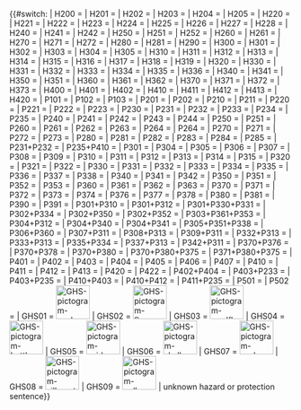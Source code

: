 <includeonly>{{#switch:{{{1}}}
| H200 = {{r-phrase|Unstable Explosive|H200}}
| H201 = {{r-phrase|Explosive; mass explosion hazard|H201}}
| H202 = {{r-phrase|Explosive; severe projection hazard|H202}}
| H203 = {{r-phrase|Explosive; fire, blast or projection hazard|H203}}
| H204 = {{r-phrase|Fire or projection hazard|H204}}
| H205 = {{r-phrase|May mass explode in fire|H205}}
| H220 = {{r-phrase|Extremely flammable gas|H220}}
| H221 = {{r-phrase|Flammable gas|H221}}
| H222 = {{r-phrase|Extremely flammable aerosol|H222}}
| H223 = {{r-phrase|Flammable aerosol|H223}}
| H224 = {{r-phrase|Extremely flammable liquid and vapour|H224}}
| H225 = {{r-phrase|Highly Flammable liquid and vapour|H225}}
| H226 = {{r-phrase|Flammable liquid and vapour|H226}}
| H227 = {{r-phrase|Combustible liquid|H227}}
| H228 = {{r-phrase|Flammable solid|H228}}
| H240 = {{r-phrase|Heating may cause an explosion|H240}}
| H241 = {{r-phrase|Heating may cause a fire or explosion|H241}}
| H242 = {{r-phrase|Heating may cause a fire|H242}}
| H250 = {{r-phrase|Catches fire spontaneously if exposed to air|H250}}
| H251 = {{r-phrase|Self-heating; may catch fire|H251}}
| H252 = {{r-phrase|Self-heating in large quantities; may catch fire|H252}}
| H260 = {{r-phrase|In contact with water releases flammable gases which may ignite spontaneously|H260}}
| H261 = {{r-phrase|In contact with water releases flammable gas|H261}}
| H270 = {{r-phrase|May cause or intensify fire; oxidizer|H270}}
| H271 = {{r-phrase|May cause fire or explosion; strong oxidiser|H271}}
| H272 = {{r-phrase|May intensify fire; oxidizer|H272}}
| H280 = {{r-phrase|Contains gas under pressure; may explode if heated|H280}}
| H281 = {{r-phrase| Contains refrigerated gas; may cause cryogenic burns or injury|H281}}
| H290 = {{r-phrase|May be corrosive to metals|H290}}
| H300 = {{r-phrase|Fatal if swallowed|H300}}
| H301 = {{r-phrase|Toxic if swallowed|H301}}
| H302 = {{r-phrase|Harmful if swallowed|H302}}
| H303 = {{r-phrase|May be harmful if swallowed|H303}}
| H304 = {{r-phrase|May be fatal if swallowed and enters airways category 1|H304}}
| H305 = {{r-phrase|May be fatal if swallowed and enters airways category 2|H305}}
| H310 = {{r-phrase|Fatal in contact with skin|H310}}
| H311 = {{r-phrase|Toxic in contact with skin|H311}}
| H312 = {{r-phrase|Harmful in contact with skin|H312}}
| H313 = {{r-phrase|May be harmful in contact with skin|H313}}
| H314 = {{r-phrase|Causes severe skin burns and eye damage|H314}}
| H315 = {{r-phrase|Causes skin irritation|H315}}
| H316 = {{r-phrase|Causes mild skin irritation|H316}}
| H317 = {{r-phrase|May cause an allergic skin reaction|H317}}
| H318 = {{r-phrase|Causes serious eye damage Category 1|H318}}
| H319 = {{r-phrase|Causes serious eye irritation Category 2A|H319}}
| H320 = {{r-phrase|Causes eye irritation Category 2B|H320}}
| H330 = {{r-phrase|Fatal if inhaled|H330}}
| H331 = {{r-phrase|Toxic if inhaled|H331}}
| H332 = {{r-phrase|Harmful if inhaled|H332}}
| H333 = {{r-phrase|May be harmful if inhaled|H333}}
| H334 = {{r-phrase|May cause allergy or asthma symptoms or breathing difficulties if inhaled|H334}}
| H335 = {{r-phrase|May cause respiratory irritation Category 3|H335}}
| H336 = {{r-phrase|May cause drowsiness or dizziness Category 3|H336}}
| H340 = {{r-phrase|May cause genetic defects|H340}}
| H341 = {{r-phrase|Suspected of causing genetic defects|H341}}
| H350 = {{r-phrase|May cause cancer|H350}}
| H351 = {{r-phrase|Suspected of causing cancer|H351}}
| H360 = {{r-phrase|May damage fertility or the unborn child|H360}}
| H361 = {{r-phrase|Suspected of damaging fertility or the unborn child|H361}}
| H362 = {{r-phrase|May cause harm to breast-fed children|H362}}
| H370 = {{r-phrase|Causes damage to organs Category 1|H370}}
| H371 = {{r-phrase|May cause damage to organs  Category 2|H371}}
| H372 = {{r-phrase|Causes damage to organs through prolonged or repeated exposure Category 1|H372}}
| H373 = {{r-phrase|Causes damage to organs through prolonged or repeated exposure Category 2|H373}}
| H400 = {{r-phrase|Very toxic to aquatic life Category 1|H400}}
| H401 = {{r-phrase|Toxic to aquatic life Category 2|H401}}
| H402 = {{r-phrase|Harmful to aquatic life Category 3|H402}}
| H410 = {{r-phrase|Very toxic to aquatic life with long lasting effects Category 1|H410}}
| H411 = {{r-phrase|Toxic to aquatic life with long lasting effects Category 2|H411}}
| H412 = {{r-phrase|Harmful to aquatic life with long lasting effects Category 3|H412}}
| H413 = {{r-phrase|May cause long lasting harmful effects to aquatic life Category 4|H413}}
| H420 = {{r-phrase|Harms public health and the environment by destroying ozone in the upper atmosphere|H420}}
| P101 = {{r-phrase|If medical advice is needed, have product container or label at hand.|P101}}
| P102 = {{r-phrase|Keep out of reach of children.|P102}}
| P103 = {{r-phrase|Read label before use|P103}}
| P201 = {{r-phrase|Obtain special instructions before use.|P201}}
| P202 = {{r-phrase|Do not handle until all safety precautions have been read and understood.|P202}}
| P210 = {{r-phrase|Keep away from heat/sparks/open flames/hot surfaces. — No smoking.|P210}}
| P211 = {{r-phrase|Do not spray on an open flame or other ignition source.|P211}}
| P220 = {{r-phrase|Keep/Store away from clothing/…/combustible materials.|P220}}
| P221 = {{r-phrase|Take any precaution to avoid mixing with combustibles/…|P221}}
| P222 = {{r-phrase|Do not allow contact with air.|P222}}
| P223 = {{r-phrase|Keep away from any possible contact with water, because of violent reaction and possible flash fire.|P223}}
| P230 = {{r-phrase|Keep wetted with …|P230}}
| P231 = {{r-phrase|Handle under inert gas.|P231}}
| P232 = {{r-phrase|Protect from moisture.|P232}}
| P233 = {{r-phrase|Keep container tightly closed.|P233}}
| P234 = {{r-phrase|Keep only in original container.|P234}}
| P235 = {{r-phrase|Keep cool.|P235}}
| P240 = {{r-phrase|Ground/bond container and receiving equipment.|P240}}
| P241 = {{r-phrase|Use explosion-proof electrical/ventilating/lighting/…/equipment.|P241}}
| P242 = {{r-phrase|Use only non-sparking tools.|P242}}
| P243 = {{r-phrase|Take precautionary measures against static discharge.|P243}}
| P244 = {{r-phrase|Keep reduction valves free from grease and oil.|P244}}
| P250 = {{r-phrase|Do not subject to grinding/shock/…/friction.|P250}}
| P251 = {{r-phrase|Pressurized container: Do not pierce or burn, even after use.|P251}}
| P260 = {{r-phrase|Do not breathe dust/fume/gas/mist/vapors/spray.|P260}}
| P261 = {{r-phrase|Avoid breathing dust/fume/gas/mist/vapors/spray.|P261}}
| P262 = {{r-phrase|Do not get in eyes, on skin, or on clothing.|P262}}
| P263 = {{r-phrase|Avoid contact during pregnancy/while nursing.|P263}}
| P264 = {{r-phrase|Wash hands thoroughly after handling.|P264}}
| P264 = {{r-phrase|Wash skin thoroughly after handling.|P264}}
| P270 = {{r-phrase|Do not eat, drink or smoke when using this product.|P270}}
| P271 = {{r-phrase|Use only outdoors or in a well-ventilated area.|P271}}
| P272 = {{r-phrase|Contaminated work clothing should not be allowed out of the workplace.|P272}}
| P273 = {{r-phrase|Avoid release to the environment.|P273}}
| P280 = {{r-phrase|Wear protective gloves/protective clothing/eye protection/face protection.|P280}}
| P281 = {{r-phrase|Use personal protective equipment as required.|P281}}
| P282 = {{r-phrase|Wear cold insulating gloves/face shield/eye protection.|P282}}
| P283 = {{r-phrase|Wear fire/flame resistant/retardant clothing.|P283}}
| P284 = {{r-phrase|Wear respiratory protection.|P284}}
| P285 = {{r-phrase|In case of inadequate ventilation wear respiratory protection.|P285}}
| P231+P232 = {{r-phrase|Handle under inert gas. Protect from moisture.|P231+P232}}
| P235+P410 = {{r-phrase|Keep cool. Protect from sunlight.|P235+P410}}
| P301 = {{r-phrase|IF SWALLOWED:|P301}}
| P304 = {{r-phrase|IF INHALED:|P304}}
| P305 = {{r-phrase|IF IN EYES:|P305}}
| P306 = {{r-phrase|IF ON CLOTHING:|P306}}
| P307 = {{r-phrase|IF exposed:|P307}}
| P308 = {{r-phrase|IF exposed or concerned:|P308}}
| P309 = {{r-phrase|IF exposed or if you feel unwell:|P309}}
| P310 = {{r-phrase|Immediately call a POISON CENTER or doctor/physician.|P310}}
| P311 = {{r-phrase|Call a POISON CENTER or doctor/physician.|P311}}
| P312 = {{r-phrase|Call a POISON CENTER or doctor/physician if you feel unwell.|P312}}
| P313 = {{r-phrase|Get medical advice/attention.|P313}}
| P314 = {{r-phrase|Get medical advice/attention if you feel unwell.|P314}}
| P315 = {{r-phrase|Get immediate medical advice/attention.|P315}}
| P320 = {{r-phrase|Specific treatment is urgent (see … on this label).|P320}}
| P321 = {{r-phrase|Specific treatment (see … on this label).|P321}}
| P322 = {{r-phrase|Specific measures (see …on this label).|P322}}
| P330 = {{r-phrase|Rinse mouth.|P330}}
| P331 = {{r-phrase|Do NOT induce vomiting.|P331}}
| P332 = {{r-phrase|IF SKIN irritation occurs:|P332}}
| P333 = {{r-phrase|If skin irritation or rash occurs:|P333}}
| P334 = {{r-phrase|Immerse in cool water/wrap n wet bandages.|P334}}
| P335 = {{r-phrase|Brush off loose particles from skin.|P335}}
| P336 = {{r-phrase|Thaw frosted parts with lukewarm water. Do not rub affected area.|P336}}
| P337 = {{r-phrase|If eye irritation persists:|P337}}
| P338 = {{r-phrase|Remove contact lenses, if present and easy to do. Continue rinsing.|P338}}
| P340 = {{r-phrase|Remove victim to fresh air and keep at rest in a position comfortable for breathing.|P340}}
| P341 = {{r-phrase|If breathing is difficult, remove victim to fresh air and keep at rest in a position comfortable for breathing.|P341}}
| P342 = {{r-phrase|If experiencing respiratory symptoms:|P342}}
| P350 = {{r-phrase|Gently wash with plenty of soap and water.|P350}}
| P351 = {{r-phrase|Rinse cautiously with water for several minutes.|P351}}
| P352 = {{r-phrase|Wash with plenty of soap and water.|P352}}
| P353 = {{r-phrase|Rinse skin with water/shower.|P353}}
| P360 = {{r-phrase|Rinse immediately contaminated clothing and skin with plenty of water before removing clothes.|P360}}
| P361 = {{r-phrase|Remove/Take off immediately all contaminated clothing.|P361}}
| P362 = {{r-phrase|Take off contaminated clothing and wash before reuse.|P362}}
| P363 = {{r-phrase|Wash contaminated clothing before reuse.|P363}}
| P370 = {{r-phrase|In case of fire:|P370}}
| P371 = {{r-phrase|In case of major fire and large quantities:|P371}}
| P372 = {{r-phrase|Explosion risk in case of fire.|P372}}
| P373 = {{r-phrase|DO NOT fight fire when fire reaches explosives.|P373}}
| P374 = {{r-phrase|Fight fire with normal precautions from a reasonable distance.|P374}}
| P376 = {{r-phrase|Stop leak if safe to do so. |P376}}
| P377 = {{r-phrase|Leaking gas fire: Do not extinguish, unless leak can be stopped safely.|P377}}
| P378 = {{r-phrase|Use … for extinction.|P378}}
| P380 = {{r-phrase|Evacuate area.|P380}}
| P381 = {{r-phrase|Eliminate all ignition sources if safe to do so.|P381}}
| P390 = {{r-phrase|Absorb spillage to prevent material damage.|P390}}
| P391 = {{r-phrase|Collect spillage. Hazardous to the aquatic environment|P391}}
| P301+P310 = {{r-phrase|IF SWALLOWED: Immediately call a POISON CENTER or doctor/physician.|P301+P310}}
| P301+P312 = {{r-phrase|IF SWALLOWED: call a POISON CENTER or doctor/physician IF you feel unwell.|P301+P312}}
| P301+P330+P331 = {{r-phrase|IF SWALLOWED: Rinse mouth. Do NOT induce vomiting.|P301+P330+P331}}
| P302+P334 = {{r-phrase|IF ON SKIN: Immerse in cool water/wrap in wet bandages.|P302+P334}}
| P302+P350 = {{r-phrase|IF ON SKIN: Gently wash with plenty of soap and water.|P302+P350}}
| P302+P352 = {{r-phrase|IF ON SKIN: wash with plenty of soap and water.|P302+P352}}
| P303+P361+P353 = {{r-phrase|IF ON SKIN (or hair): Remove/Take off Immediately all contaminated clothing. Rinse SKIN with water/shower.|P303+P361+P353}}
| P304+P312 = {{r-phrase|IF INHALED: Call a POISON CENTER or doctor/physician if you feel unwell.|P304+P312}}
| P304+P340 = {{r-phrase|IF INHALED: Remove victim to fresh air and Keep at rest in a position comfortable for breathing.|P304+P340}}
| P304+P341 = {{r-phrase|IF INHALED: If breathing is difficult, remove victim to fresh air and keep at rest in a position comfortable for breathing.|P304+P341}}
| P305+P351+P338 = {{r-phrase|IF IN EYES: Rinse cautiously with water for several minutes. Remove contact lenses, if present and easy to do. Continue rinsing.|P305+P351+P338}}
| P306+P360 = {{r-phrase|IF ON CLOTHING: Rinse Immediately contaminated CLOTHING and SKIN with plenty of water before removing clothes.|P306+P360}}
| P307+P311 = {{r-phrase|IF exposed: call a POISON CENTER or doctor/physician.|P307+P311}}
| P308+P313 = {{r-phrase|IF exposed or concerned: Get medical advice/attention.|P308+P313}}
| P309+P311 = {{r-phrase|IF exposed or if you feel unwell: call a POISON CENTER or doctor/physician.|P309+P311}}
| P332+P313 = {{r-phrase|IF SKIN irritation occurs: Get medical advice/attention.|P332+P313}}
| P333+P313 = {{r-phrase|IF SKIN irritation or rash occurs: Get medical advice/attention.|P333+P313}}
| P335+P334 = {{r-phrase|Brush off loose particles from skin. Immerse in cool water/wrap in wet bandages.|P335+P334}}
| P337+P313 = {{r-phrase|IF eye irritation persists: Get medical advice/attention.|P337+P313}}
| P342+P311 = {{r-phrase|IF experiencing respiratory symptoms: call a POISON CENTER or doctor/physician.|P342+P311}}
| P370+P376 = {{r-phrase|in case of fire: Stop leak if safe to Do so.|P370+P376}}
| P370+P378 = {{r-phrase|In case of fire: Use … for extinction.|P370+P378}}
| P370+P380 = {{r-phrase|in case of fire: Evacuate area.|P370+P380}}
| P370+P380+P375 = {{r-phrase|in case of fire: Evacuate area. Fight fire remotely due to the risk of explosion.|P370+P380+P375}}
| P371+P380+P375 = {{r-phrase|in case of major fire and large quantities: Evacuate area. Fight fire remotely due to the risk of explosion.|P371+P380+P375}}
| P401 = {{r-phrase|Store …|P401}}
| P402 = {{r-phrase|Store in a dry place.|P402}}
| P403 = {{r-phrase|Store in a well-ventilated place.|P403}}
| P404 = {{r-phrase|Store in a closed container.|P404}}
| P405 = {{r-phrase|Store locked up.|P405}}
| P406 = {{r-phrase|Store in corrosive resistant/… container with a resistant inner liner.|P406}}
| P407 = {{r-phrase|Maintain air gap between stacks/pallets.|P407}}
| P410 = {{r-phrase|Protect from sunlight.|P410}}
| P411 = {{r-phrase|Store at temperatures not exceeding … oC/…oF.|P411}}
| P412 = {{r-phrase|Do not expose to temperatures exceeding 50 oC/ 122 oF.|P412}}
| P413 = {{r-phrase|Store bulk masses greater than … kg/…lbs at temperatures not exceeding … oC/…oF.|P413}}
| P420 = {{r-phrase|Store away from other materials.|P420}}
| P422 = {{r-phrase|Store contents under …|P422}}
| P402+P404 = {{r-phrase|Store in a dry place. Store in a closed container.|P402+P404}}
| P403+P233 = {{r-phrase|Store in a well-ventilated place. Keep container tightly closed.|P403+P233}}
| P403+P235 = {{r-phrase|Store in a well-ventilated place. Keep cool.|P403+P235}}
| P410+P403 = {{r-phrase|Protect from sunlight. Store in a well-ventilated place.|P410+P403}}
| P410+P412 = {{r-phrase|Protect from sunlight. Do not expose to temperatures exceeding 50 oC/122oF.|P410+P412}}
| P411+P235 = {{r-phrase|Store at temperatures not exceeding … oC/…oF. Keep cool.|P411+P235}}
| P501 = {{r-phrase|Dispose of contents/container to..…|P501}}
| P502 = {{r-phrase|Refer to manufacturer/supplier for information on recovery/recycling|P502}}
| GHS01 = [[Image:GHS-pictogram-explos.svg|60px]]
| GHS02 = [[Image:GHS-pictogram-flamme.svg|60px]]
| GHS03 = [[Image:GHS-pictogram-rondflam.svg|60px]]
| GHS04 = [[Image:GHS-pictogram-bottle.svg|60px]]
| GHS05 = [[Image:GHS-pictogram-acid.svg|60px]]
| GHS06 = [[Image:GHS-pictogram-skull.svg|60px]]
| GHS07 = [[Image:GHS-pictogram-exclam.svg|60px]]
| GHS08 = [[Image:GHS-pictogram-silhouette.svg|60px]]
| GHS09 = [[Image:GHS-pictogram-pollu.svg|60px]]
| unknown hazard or protection sentence}}</includeonly><noinclude>
{{documentation}}
</noinclude>